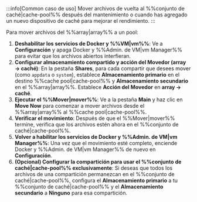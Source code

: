:::info[Common caso de uso]
Mover archivos de vuelta al %%conjunto de caché|cache-pool%% después del mantenimiento o cuando has agregado un nuevo dispositivo de caché para mejorar el rendimiento.
:::

Para mover archivos del %%array|array%% a un pool:

1. **Deshabilitar los servicios de Docker y %%VM|vm%%**: Ve a **Configuración** y apaga Docker y %%Admin. de VM|vm Manager%% para evitar que los archivos abiertos interfieran.
2. **Configurar almacenamiento compartido y acción del Movedor (array → caché)**: En la pestaña **Shares**, para cada compartir que desees mover (como `appdata` o `system`), establece **Almacenamiento primario** en el destino %%cache pool|cache-pool%% y **Almacenamiento secundario** en el %%array|array%%. Establece **Acción del Movedor** en **array → caché**.
3. **Ejecutar el %%Mover|mover%%**: Ve a la pestaña **Main** y haz clic en **Move Now** para comenzar a mover archivos desde el %%array|array%% al %%cache pool|cache-pool%%.
4. **Verificar el movimiento**: Después de que el %%Mover|mover%% termine, verifica que los archivos estén ahora en el %%conjunto de caché|cache-pool%%.
5. **Volver a habilitar los servicios de Docker y %%Admin. de VM|vm Manager%%**: Una vez que el movimiento esté completo, enciende Docker y %%Admin. de VM|vm Manager%% de nuevo en **Configuración**.
6. **(Opcional) Configurar la compartición para usar el %%conjunto de caché|cache-pool%% exclusivamente**: Si deseas que todos los archivos de una compartición permanezcan en el %%conjunto de caché|cache-pool%%, configura el **Almacenamiento primario** a tu %%conjunto de caché|cache-pool%% y el **Almacenamiento secundario** a **Ninguno** para esa compartición.
